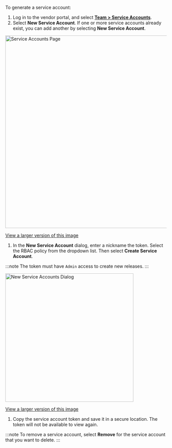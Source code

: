 To generate a service account:

1. Log in to the vendor portal, and select [**Team > Service Accounts**](https://vendor.replicated.com/team/serviceaccounts).
1. Select **New Service Account**. If one or more service accounts already exist, you can add another by selecting **New Service Account**.

  <img alt="Service Accounts Page" src="/images/service-accounts.png" width="600px"/>

  [View a larger version of this image](/images/service-accounts.png)

1. In the **New Service Account** dialog, enter a nickname the token. Select the RBAC policy from the dropdown list. Then select **Create Service Account**.
  
  :::note
  The token must have `Admin` access to create new releases.
  :::

  <img alt="New Service Accounts Dialog" src="/images/service-accounts-dialog.png" width="400px"/>

  [View a larger version of this image](/images/service-accounts.png)

1. Copy the service account token and save it in a secure location. The token will not be available to view again.

  :::note
  To remove a service account, select **Remove** for the service account that you want to delete.
  :::